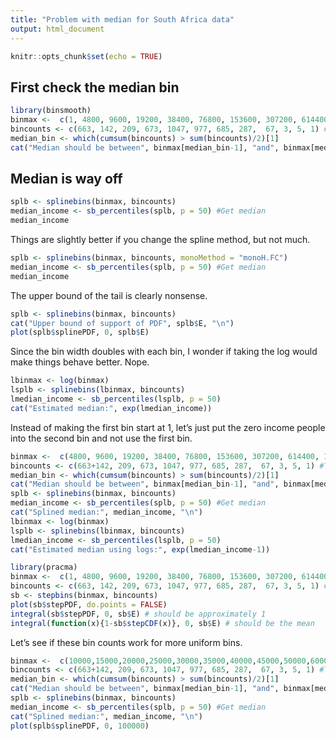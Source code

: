 ```yaml
---
title: "Problem with median for South Africa data"
output: html_document
---
```


```r
knitr::opts_chunk$set(echo = TRUE)
```

## First check the median bin

```r
library(binsmooth)
binmax <-  c(1, 4800, 9600, 19200, 38400, 76800, 153600, 307200, 614400, 1228800, 2457600, NA) 
bincounts <- c(663, 142, 209, 673, 1047, 977, 685, 287,  67, 3, 5, 1) #The number of household for each  bin
median_bin <- which(cumsum(bincounts) > sum(bincounts)/2)[1]
cat("Median should be between", binmax[median_bin-1], "and", binmax[median_bin], "\n")
```

## Median is way off

```r
splb <- splinebins(binmax, bincounts)
median_income <- sb_percentiles(splb, p = 50) #Get median
median_income
```

Things are slightly better if you change the spline method, but not much.

```r
splb <- splinebins(binmax, bincounts, monoMethod = "monoH.FC")
median_income <- sb_percentiles(splb, p = 50) #Get median
median_income
```

The upper bound of the tail is clearly nonsense.

```r
splb <- splinebins(binmax, bincounts)
cat("Upper bound of support of PDF", splb$E, "\n")
plot(splb$splinePDF, 0, splb$E)
```

Since the bin width doubles with each bin, I wonder if taking the log would make things behave better. Nope.

```r
lbinmax <- log(binmax)
lsplb <- splinebins(lbinmax, bincounts)
lmedian_income <- sb_percentiles(lsplb, p = 50)
cat("Estimated median:", exp(lmedian_income))
```

Instead of making the first bin start at 1, let's just put the zero income people into the second bin and not use the first bin.

```r
binmax <-  c(4800, 9600, 19200, 38400, 76800, 153600, 307200, 614400, 1228800, 2457600, NA) 
bincounts <- c(663+142, 209, 673, 1047, 977, 685, 287,  67, 3, 5, 1) #The number of household for each  bin
median_bin <- which(cumsum(bincounts) > sum(bincounts)/2)[1]
cat("Median should be between", binmax[median_bin-1], "and", binmax[median_bin], "\n")
splb <- splinebins(binmax, bincounts)
median_income <- sb_percentiles(splb, p = 50) #Get median
cat("Splined median:", median_income, "\n")
lbinmax <- log(binmax)
lsplb <- splinebins(lbinmax, bincounts)
lmedian_income <- sb_percentiles(lsplb, p = 50)
cat("Estimated median using logs:", exp(lmedian_income-1))
```

```r
library(pracma)
binmax <-  c(1, 4800, 9600, 19200, 38400, 76800, 153600, 307200, 614400, 1228800, 2457600, NA) 
bincounts <- c(663, 142, 209, 673, 1047, 977, 685, 287,  67, 3, 5, 1) #The number of household for each  bin
sb <- stepbins(binmax, bincounts)
plot(sb$stepPDF, do.points = FALSE)
integral(sb$stepPDF, 0, sb$E) # should be approximately 1
integral(function(x){1-sb$stepCDF(x)}, 0, sb$E) # should be the mean
```

Let's see if these bin counts work for more uniform bins.

```r
binmax <-  c(10000,15000,20000,25000,30000,35000,40000,45000,50000,60000,NA)
bincounts <- c(663+142, 209, 673, 1047, 977, 685, 287,  67, 3, 5, 1) #The number of household for each  bin
median_bin <- which(cumsum(bincounts) > sum(bincounts)/2)[1]
cat("Median should be between", binmax[median_bin-1], "and", binmax[median_bin], "\n")
splb <- splinebins(binmax, bincounts)
median_income <- sb_percentiles(splb, p = 50) #Get median
cat("Splined median:", median_income, "\n")
plot(splb$splinePDF, 0, 100000)
```


